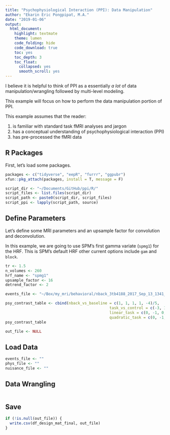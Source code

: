 ```yaml
---
title: "Psychophysiological Interaction (PPI): Data Manipulation"
author: "Ekarin Eric Pongpipat, M.A."
date: "2019-01-06"
output: 
  html_document:
    highlight: textmate
    theme: lumen
    code_folding: hide
    code_download: true
    toc: yes
    toc_depth: 3
    toc_float:
      collapsed: yes
      smooth_scroll: yes
---
```


I believe it is helpful to think of PPI as a essentially *a lot* of data manipulation/wrangling followed by multi-level modeling.

This example will focus on how to perform the data manipulation portion of PPI.

This example assumes that the reader:

1. is familiar with standard task fMRI analyses and jargon
2. has a conceptual understanding of psychophysiological interaction (PPI)
3. has pre-processed the fMRI data

## R Packages

First, let's load some packages.

```r
packages <- c("tidyverse", "eepR", "furrr", "ggpubr")
xfun::pkg_attach(packages, install = T, message = F)

script_dir <- "~/Documents/GitHub/ppi/R/"
script_files <- list.files(script_dir)
script_path <- paste0(script_dir, script_files)
script_ppi <- lapply(script_path, source)
```

## Define Parameters

Let's define some MRI parameters and an upsample factor for convolution and deconvolution.

In this example, we are going to use SPM's first gamma variate (`spmg1`) for the HRF. This is SPM's default HRF other current options include `gam` and `block`.

```r
tr <- 1.5
n_volumes <- 260
hrf_name <- "spmg1"
upsample_factor <- 16
detrend_factor <- 2

events_file <- "~/Box/my_mri/behavioral/nback_3tb4188_2017_Sep_13_1341_soa.csv"

psy_contrast_table <- cbind(nback_vs_baseline = c(1, 1, 1, 1, -4)/5,
                                              task_vs_control = c(-3, 1, 1, 1, 0)/4,
                                              linear_task = c(0, -1, 0, 1, 0),
                                              quadratic_task = c(0, -1, 2, -1, 0)/3)
psy_contrast_table

out_file <- NULL
```

## Load Data
```r
events_file <- ""
phys_file <- ""
nuisance_file <- ""
```

## Data Wrangling
```r

```

## Save
```r
if (!is.null(out_file)) {
  write.csv(df_design_mat_final, out_file)
}
```
